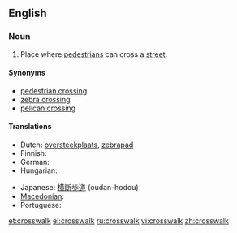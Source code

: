 ==English==

===Noun===
{{wikipedia}}
{{en-noun}}

# {{US}} Place where [[pedestrian]]s can cross a [[street]].

====Synonyms====
* [[pedestrian crossing]]
* [[zebra crossing]]
* [[pelican crossing]]

====Translations====
{{trans-top|place where pedestrians can cross a street}}
* Dutch: [[oversteekplaats]], [[zebrapad]] {{n}}
* Finnish: {{t+|fi|suojatie}}
* German: {{t+|de|Zebrastreifen|m}}
* Hungarian: {{t+|hu|gyalogátkelőhely}}
{{trans-mid}}
* Japanese: [[横断歩道]] (oudan-hodou)
* [[Macedonian]]: {{t-|mk|пешачки премин|m|tr=péšački prémin|sc=Cyrl|xs=Macedonian}}
* Portuguese: {{t+|pt|faixa de pedestres|f}}
{{trans-bottom}}

{{anagrams:en/acklorssw}}
[[et:crosswalk]]
[[el:crosswalk]]
[[ru:crosswalk]]
[[vi:crosswalk]]
[[zh:crosswalk]]